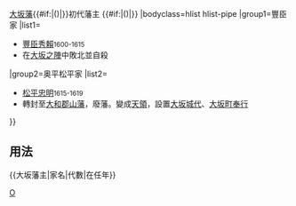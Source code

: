 {{Navbox
|name=大坂藩主
|title={{#if:{{{1|}}}|{{{1|}}}|}}[[大坂藩#歷代藩主|大坂藩]]{{#if:{{{2|}}}|({{{2|}}})|}}初代藩主 {{#if:{{{3|}}}|({{{3|}}})|}}
|bodyclass=hlist hlist-pipe
|group1=豐臣家
|list1=
*[[豐臣秀賴]]<small>1600-1615</small>
*在[[大坂之陣]]中敗北並自殺
|group2=奥平松平家
|list2=
*[[松平忠明]]<small>1615-1619</small>
*轉封至[[大和國|大和]][[郡山藩]]，廢藩。變成[[天領]]，設置[[大坂城代]]、[[大坂町奉行]]{{Nowrap end}}
}}<noinclude>

== 用法 ==
<nowiki>{{大坂藩主|家名|代數|在任年}}</nowiki>
[[Category:歷代藩主模板|O]]
</noinclude>